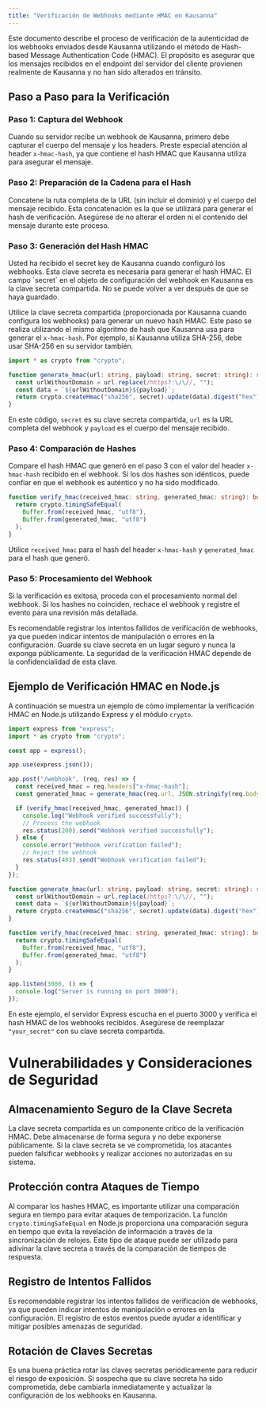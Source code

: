 ```yaml
---
title: "Verificación de Webhooks mediante HMAC en Kausanna"
---
```


Este documento describe el proceso de verificación de la autenticidad de los webhooks enviados desde Kausanna utilizando el método de Hash-based Message Authentication Code (HMAC). El propósito es asegurar que los mensajes recibidos en el endpoint del servidor del cliente provienen realmente de Kausanna y no han sido alterados en tránsito.

## Paso a Paso para la Verificación

### Paso 1: Captura del Webhook

Cuando su servidor recibe un webhook de Kausanna, primero debe capturar el cuerpo del mensaje y los headers. Preste especial atención al header `x-hmac-hash`, ya que contiene el hash HMAC que Kausanna utiliza para asegurar el mensaje.

### Paso 2: Preparación de la Cadena para el Hash

Concatene la ruta completa de la URL (sin incluir el dominio) y el cuerpo del mensaje recibido. Esta concatenación es la que se utilizará para generar el hash de verificación. Asegúrese de no alterar el orden ni el contenido del mensaje durante este proceso.

### Paso 3: Generación del Hash HMAC

<Info>
  Usted ha recibido el secret key de Kausanna cuando configuró los webhooks. Esta clave secreta es
  necesaria para generar el hash HMAC. El campo `secret` en el objeto de configuración del webhook
  en Kausanna es la clave secreta compartida. No se puede volver a ver después de que se haya
  guardado.
</Info>

Utilice la clave secreta compartida (proporcionada por Kausanna cuando configura los webhooks) para generar un nuevo hash HMAC. Este paso se realiza utilizando el mismo algoritmo de hash que Kausanna usa para generar el `x-hmac-hash`. Por ejemplo, si Kausanna utiliza SHA-256, debe usar SHA-256 en su servidor también.

```typescript
import * as crypto from "crypto";

function generate_hmac(url: string, payload: string, secret: string): string {
  const urlWithoutDomain = url.replace(/https?:\/\//, "");
  const data = `${urlWithoutDomain}${payload}`;
  return crypto.createHmac("sha256", secret).update(data).digest("hex");
}
```

En este código, `secret` es su clave secreta compartida, `url` es la URL completa del webhook y `payload` es el cuerpo del mensaje recibido.

### Paso 4: Comparación de Hashes

Compare el hash HMAC que generó en el paso 3 con el valor del header `x-hmac-hash` recibido en el webhook. Si los dos hashes son idénticos, puede confiar en que el webhook es auténtico y no ha sido modificado.

```typescript
function verify_hmac(received_hmac: string, generated_hmac: string): boolean {
  return crypto.timingSafeEqual(
    Buffer.from(received_hmac, "utf8"),
    Buffer.from(generated_hmac, "utf8")
  );
}
```

Utilice `received_hmac` para el hash del header `x-hmac-hash` y `generated_hmac` para el hash que generó.

### Paso 5: Procesamiento del Webhook

Si la verificación es exitosa, proceda con el procesamiento normal del webhook. Si los hashes no coinciden, rechace el webhook y registre el evento para una revisión más detallada.

<Tip>
  Es recomendable registrar los intentos fallidos de verificación de webhooks, ya que pueden indicar
  intentos de manipulación o errores en la configuración.
</Tip>

<Warning>
  Guarde su clave secreta en un lugar seguro y nunca la exponga públicamente. La seguridad de la
  verificación HMAC depende de la confidencialidad de esta clave.
</Warning>

## Ejemplo de Verificación HMAC en Node.js

A continuación se muestra un ejemplo de cómo implementar la verificación HMAC en Node.js utilizando Express y el módulo `crypto`.

```typescript
import express from "express";
import * as crypto from "crypto";

const app = express();

app.use(express.json());

app.post("/webhook", (req, res) => {
  const received_hmac = req.headers["x-hmac-hash"];
  const generated_hmac = generate_hmac(req.url, JSON.stringify(req.body), "your_secret");

  if (verify_hmac(received_hmac, generated_hmac)) {
    console.log("Webhook verified successfully");
    // Process the webhook
    res.status(200).send("Webhook verified successfully");
  } else {
    console.error("Webhook verification failed");
    // Reject the webhook
    res.status(403).send("Webhook verification failed");
  }
});

function generate_hmac(url: string, payload: string, secret: string): string {
  const urlWithoutDomain = url.replace(/https?:\/\//, "");
  const data = `${urlWithoutDomain}${payload}`;
  return crypto.createHmac("sha256", secret).update(data).digest("hex");
}

function verify_hmac(received_hmac: string, generated_hmac: string): boolean {
  return crypto.timingSafeEqual(
    Buffer.from(received_hmac, "utf8"),
    Buffer.from(generated_hmac, "utf8")
  );
}

app.listen(3000, () => {
  console.log("Server is running on port 3000");
});
```

En este ejemplo, el servidor Express escucha en el puerto 3000 y verifica el hash HMAC de los webhooks recibidos. Asegúrese de reemplazar `"your_secret"` con su clave secreta compartida.

# Vulnerabilidades y Consideraciones de Seguridad

## Almacenamiento Seguro de la Clave Secreta

La clave secreta compartida es un componente crítico de la verificación HMAC. Debe almacenarse de forma segura y no debe exponerse públicamente. Si la clave secreta se ve comprometida, los atacantes pueden falsificar webhooks y realizar acciones no autorizadas en su sistema.

## Protección contra Ataques de Tiempo

Al comparar los hashes HMAC, es importante utilizar una comparación segura en tiempo para evitar ataques de temporización. La función `crypto.timingSafeEqual` en Node.js proporciona una comparación segura en tiempo que evita la revelación de información a través de la sincronización de relojes.
Este tipo de ataque puede ser utilizado para adivinar la clave secreta a través de la comparación de tiempos de respuesta.

## Registro de Intentos Fallidos

Es recomendable registrar los intentos fallidos de verificación de webhooks, ya que pueden indicar intentos de manipulación o errores en la configuración. El registro de estos eventos puede ayudar a identificar y mitigar posibles amenazas de seguridad.

## Rotación de Claves Secretas

Es una buena práctica rotar las claves secretas periódicamente para reducir el riesgo de exposición. Si sospecha que su clave secreta ha sido comprometida, debe cambiarla inmediatamente y actualizar la configuración de los webhooks en Kausanna.
